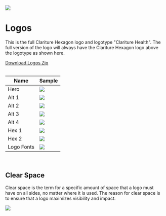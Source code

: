 
<Meta title='Brand Guidelines/Logos' />

<div className='section-icon mb-3'>
  <img className='m-auto' src='/images/guidelines/Logos Icon.svg' />
</div>

# Logos

<p>
  This is the full Clariture Hexagon logo and logotype "Clariture Health". The
  full version of the logo will always have the Clariture Hexagon logo above the
  logotype as shown here.
</p>

<div className='py-3'>
  <a
    className=' text-white bg-brand rounded p-3 font-bold text-center hover:bg-gray5 hover:text-gray2 whitespace-nowrap'
    href='https://60663956bee041002181d0d3-pnykbyzsci.chromatic.com/downloads/clariture_health_logos.zip'
    target='_parent'
  >
    Download Logos Zip
  </a>

</div>

<br />

<table className='w-full storybook-table logo-table'>
  <thead>
    <tr>
      <th>Name</th>
      <th>Sample</th>
    </tr>
  </thead>
  <tbody>
    <tr>
      <td>Hero</td>
      <td>
        <img src='/images/logos/hero_logo.svg' />
      </td>
    </tr>
    <tr>
      <td>Alt 1</td>
      <td>
        <img src='/images/logos/alt_1.svg' />
      </td>
    </tr>
    <tr>
      <td>Alt 2</td>
      <td>
        <img src='/images/logos/alt_2.svg' />
      </td>
    </tr>
    <tr>
      <td>Alt 3</td>
      <td>
        <img src='/images/logos/alt_3.svg' />
      </td>
    </tr>
    <tr>
      <td>Alt 4</td>
      <td>
        <img src='/images/logos/alt_4.svg' />
      </td>
    </tr>
    <tr>
      <td>Hex 1</td>
      <td>
        <img src='/images/logos/hex_color.svg' />
      </td>
    </tr>
    <tr>
      <td>Hex 2</td>
      <td>
        <img src='/images/logos/hex_mono.svg' />
      </td>
    </tr>
    <tr>
      <td>Logo Fonts</td>
      <td>
        <img className='sm:w-3/4' src='/images/logos/logo_fonts.svg' />
      </td>
    </tr>
  </tbody>
</table>

<br />

## Clear Space

Clear space is the term for a specific amount of space that a logo must have on all sides, no matter where it is used. The reason for clear space is to ensure that a logo maximizes visibility and impact.

<img className='mx-auto w-full' src='/images/guidelines/lcs.jpg' />
